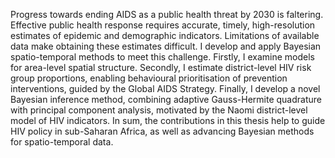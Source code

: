 Progress towards ending AIDS as a public health threat by 2030 is faltering.
Effective public health response requires accurate, timely, high-resolution estimates of epidemic and demographic indicators.
Limitations of available data make obtaining these estimates difficult.
I develop and apply Bayesian spatio-temporal methods to meet this challenge.
Firstly, I examine models for area-level spatial structure.
Secondly, I estimate district-level HIV risk group proportions, enabling behavioural prioritisation of prevention interventions, guided by the Global AIDS Strategy.
Finally, I develop a novel Bayesian inference method, combining adaptive Gauss-Hermite quadrature with principal component analysis, motivated by the Naomi district-level model of HIV indicators.
In sum, the contributions in this thesis help to guide HIV policy in sub-Saharan Africa, as well as advancing Bayesian methods for spatio-temporal data.
